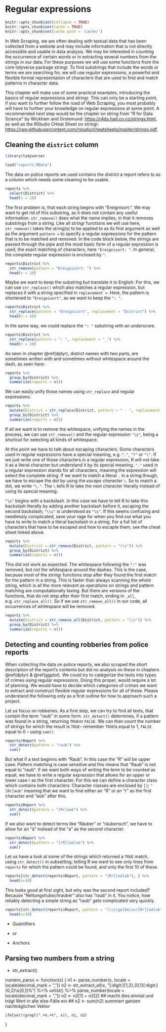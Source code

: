 # Regular expressions {#regex}

``` r
knitr::opts_chunk$set(collapse = TRUE)
knitr::opts_chunk$set(cache = TRUE)
knitr::opts_chunk$set(cache.path = 'cache/')
```


In Web Scraping, we are often dealing with textual data that has been collected
from a website and may include information that is not directly accessible and
usable in data analysis. We may be interested in counting the occurrence of
certain words or in extracting several numbers from the strings in our data. For
these purposes we will use some functions from the core tidyverse package
stringr. To find substrings that include the words or terms we are searching 
for, we will use *regular expressions*, a powerful and flexible formal
representation of characters that are used to find and match patterns in
character data. 

This chapter will make use of some practical examples, introducing the basics of
regular expressions and stringr. This can only be a starting point, if you want
to further follow the road of Web Scraping, you most probably will have to
further your knowledge on regular expressions at some point. A recommended next
step would be the chapter on string from "R for Data Science" by Wickham and
Grolemund:
<https://r4ds.had.co.nz/strings.html>{target="_blank"}, as well as the RStudio
CHeat Sheet on stringr:
<https://raw.githubusercontent.com/rstudio/cheatsheets/master/strings.pdf>{target="_blank"}.

 
## Cleaning the `district` column

``` r
library(tidyverse)

load("reports.RData")
```

The data on police reports we used contains the district a report refers to as a
column which needs some cleaning to be usable.

``` r
reports %>% 
  select(District) %>% 
  head(n = 10)
```

The first problem is, that each string begins with "Ereignisort: ". We may want
to get rid of this substring, as it does not contain any useful information.
`str_remove()` does what the name implies, in that it removes substrings from a
string. Like all stringr functions we will use here, `str_remove()` takes the
string(s) to be applied to as its first argument as well as the argument
`pattern =` to specify a regular expressions for the pattern that is to be
matched and removed. In the code block below, the strings are passed through the
pipe and the most basic form of a regular expression is used, the exact matching
of characters, here `"Ereignisort: "`. In general, the complete regular
expression is enclosed by `"`.


``` r
reports$District %>% 
  str_remove(pattern = "Ereignisort: ") %>% 
  head(n = 10)
```

Maybe we want to keep the substring but translate it to English. For this, we
can use `str_replace()` which also matches a regular expression, but replaces
it with a string specified in `replacement =`. Here, the pattern is shortened to
`"Ereignisort"`, as we want to keep the `": "`. 

``` r
reports$District %>% 
  str_replace(pattern = "Ereignisort", replacement = "District") %>% 
  head(n = 10)
```

In the same way, we could replace the `": "` substring with an underscore.

``` r
reports$District %>% 
  str_replace(pattern = ": ", replacement = "_") %>% 
  head(n = 10)
```

As seen in chapter \@ref(dplyr), district names with two parts, are sometimes written with and
sometimes without whitespace around the dash, as seen here:

``` r
reports %>% 
  group_by(District) %>% 
  summarize(reports = n())
```

We can easily unify those names using `str_replace` and regular expressions.

``` r
reports %>%
  mutate(District = str_replace(District, pattern = " - ", replacement = "-")) %>% 
  group_by(District) %>% 
  summarize(reports = n())
```

If all we want is to remove the whitespace, unifying the names in the process,
we can use `str_remove()` and the regular expression `"\s"`, being a shortcut
for selecting all kinds of whitespace.

At this point we have to talk about escaping characters. Some characters used in
regular expressions have a special meaning, e.g. `"."`, `"?"` or `"\"`. If we
just write one of those characters in a regular expression, R will not take it
as a literal character but understand it by its special meaning. `"."` used in a
regular expression stands for all characters, meaning the expression will select
the complete string. If we want to match a literal `.` in a string though, we
have to escape the dot by using the *escape character* `\`. So to match a dot,
we write `"\."`. The `\` tells R to take the next character literally instead of
using its special meaning.

`"\s"` begins with a backslash. In this case we have to tell R to take this
backslash literally by adding another backslash before it, escaping the second
backslash; `"\\s"` is understood as `"\s"`. If this seems confusing and
needlessly complicated, save your rage for when you find out what you have to
write to match a literal backslash in a string. For a full list of characters
that have to be escaped and how to escapte them, see the cheat sheet linked
above. 

``` r
reports %>%
  mutate(District = str_remove(District, pattern = "\\s")) %>% 
  group_by(District) %>% 
  summarize(reports = n())
```

This did not work as expected. The whitespace following the `":"` was removed,
but not the whitespace around the dashes. This is the case, because most of the
stringr functions stop after they found the first match for the pattern in a
string. This is faster than always scanning the whole string, which is all the
more relevant as operations on strings and pattern matching are computationally
taxing. But there are versions of the functions, that do not stop after their
first match, ending in `_all`, e.g. `str_replace_all()`. So if we use
`str_remove_all()` in our code, all occurrences of whitespace will be removed.

``` r
reports %>%
  mutate(District = str_remove_all(District, pattern = "\\s")) %>% 
  group_by(District) %>% 
  summarize(reports = n())
```

## Detecting and counting robberies from police reports

When collecting the data on police reports, we also scraped the short
description of the report's contents but did no analysis on these in chapters
\@ref(dplyr) & \@ref(ggplot). We could try to catégorize the texts into types of
crimes using regular expressions. Doing this proper, would require a lot of
planning. We would have to decide which categories of crimes we want to extract
and construct flexible regular expressions for all of these. Please understand
the following only as a first outline for how to approach such a project.

Let us focus on robberies. As a first step, we can try to find all texts, that
contain the term "raub" in some form. `str_detect()` determines, if a pattern
was found in a string, returning `TRUE`or `FALSE`.  We can than count the number
of strings for which the result is `TRUE`-- remember `TRUE`is equal to $1$,
`FALSE` equal to $0$ -- using `sum()`.

``` r
reports$Report %>% 
  str_detect(pattern = "raub") %>% 
  sum()
```
But what if a text beginns with "Raub". In this case the "R" will be upper case.
Pattern matching is case sensitive and this means that "Raub" is not equal to
"raub". If we want both ways of writing the term to be counted as equal, we have
to write a regular expression that allows for an upper or lower case r as the
first character. For this we can define a character class which contains both
characters. Character classes are enclosed by `[]`; `"[Rr]aub"` meaning that we
want to find either an "R" or an "r" as the first character and "aub" after
this.

``` r
reports$Report %>% 
  str_detect(pattern = "[Rr]aub") %>% 
  sum()
```

If we also want to detect terms like "Räuber" or "räuberisch", we have to allow
for an "ä" instead of the "a" as the second character. 

``` r
reports$Report %>% 
  str_detect(pattern = "[rR][aä]ub") %>% 
  sum()
```


Let us have a look at some of the strings which returned a `TRUE` match, using
`str_detect()` in subsetting; telling R we want to see only lines from `reports`
for which the pattern could be found, and only the first $10$ of these.

``` r
reports[str_detect(reports$Report, pattern = "[Rr][aä]ub"), ] %>% 
  head(n=10)
```

This looks good at first sight, but why was the second report included? Because
"Rettungshubschrauber" also has "raub" in it. You notice, how reliably detecting
a simple string as "raub" gets complicated very quickly.



``` r
reports[str_detect(reports$Report, pattern = "(\\s|ge|be|zu)[Rr][aä]ub"), ] %>% 
  head(n=10)
```




* Quantifiers
* or

* Anchors


## Parsing two numbers from a string

* str_extract()

numero_parso <- function(x) {
    n1 <- parse_number(x, locale = locale(decimal_mark = ","))
    n2 <- str_extract_all(x, "[:digit:]{1,2},{0,1}[:digit:]{0,2}\\s{0,1}%") %>%
        unlist() %>%
        parse_number(locale = locale(decimal_mark = ","))
    n2 <- n2[1] + n2[2] ## macht dies einmal und trägt Wert in alle else-Fälle ein
    ## n2 <- sum(n2) summiert ganzen nachträglichen Vektor
    
    ifelse(!(grepl(".+%.+%", x)), n1, n2)
}
